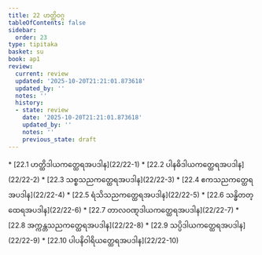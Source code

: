 ```yaml
---
title: 22 ဟတ္ထိဝဂ္ဂ
tableOfContents: false
sidebar:
  order: 23
type: tipitaka
basket: su
book: ap1
review:
  current: review
  updated: '2025-10-20T21:21:01.873618'
  updated_by: ''
  notes: ''
  history:
  - state: review
    date: '2025-10-20T21:21:01.873618'
    updated_by: ''
    notes: ''
    previous_state: draft
---
```



<DynamicBreadcrumb />


<ReviewStatus review={frontmatter.review} showDetails={true} />

<HypothesisAnnotation frontmatter={frontmatter} />



<TableOfContents book="ap1" section="22">
* [22.1 ဟတ္ထိဒါယကတ္ထေရအပဒါန](22/22-1)
* [22.2 ပါနဓိဒါယကတ္ထေရအပဒါန](22/22-2)
* [22.3 သစ္စသညကတ္ထေရအပဒါန](22/22-3)
* [22.4 ဧကသညကတ္ထေရအပဒါန](22/22-4)
* [22.5 ရံသိသညကတ္ထေရအပဒါန](22/22-5)
* [22.6 သန္ဓိတတ္ထေရအပဒါန](22/22-6)
* [22.7 တာလဝဏ္ဋဒါယကတ္ထေရအပဒါန](22/22-7)
* [22.8 အက္ကန္တသညကတ္ထေရအပဒါန](22/22-8)
* [22.9 သပ္ပိဒါယကတ္ထေရအပဒါန](22/22-9)
* [22.10 ပါပနိဝါရိယတ္ထေရအပဒါန](22/22-10)
</TableOfContents>